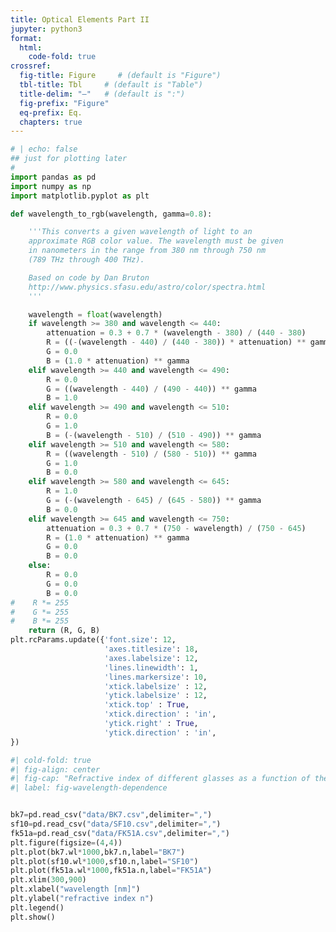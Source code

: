```yaml
---
title: Optical Elements Part II
jupyter: python3
format:
  html:
    code-fold: true
crossref:
  fig-title: Figure     # (default is "Figure")
  tbl-title: Tbl     # (default is "Table")
  title-delim: "—"   # (default is ":")
  fig-prefix: "Figure"
  eq-prefix: Eq.
  chapters: true
---
```



```python
# | echo: false
## just for plotting later
#
import pandas as pd
import numpy as np
import matplotlib.pyplot as plt

def wavelength_to_rgb(wavelength, gamma=0.8):

    '''This converts a given wavelength of light to an
    approximate RGB color value. The wavelength must be given
    in nanometers in the range from 380 nm through 750 nm
    (789 THz through 400 THz).

    Based on code by Dan Bruton
    http://www.physics.sfasu.edu/astro/color/spectra.html
    '''

    wavelength = float(wavelength)
    if wavelength >= 380 and wavelength <= 440:
        attenuation = 0.3 + 0.7 * (wavelength - 380) / (440 - 380)
        R = ((-(wavelength - 440) / (440 - 380)) * attenuation) ** gamma
        G = 0.0
        B = (1.0 * attenuation) ** gamma
    elif wavelength >= 440 and wavelength <= 490:
        R = 0.0
        G = ((wavelength - 440) / (490 - 440)) ** gamma
        B = 1.0
    elif wavelength >= 490 and wavelength <= 510:
        R = 0.0
        G = 1.0
        B = (-(wavelength - 510) / (510 - 490)) ** gamma
    elif wavelength >= 510 and wavelength <= 580:
        R = ((wavelength - 510) / (580 - 510)) ** gamma
        G = 1.0
        B = 0.0
    elif wavelength >= 580 and wavelength <= 645:
        R = 1.0
        G = (-(wavelength - 645) / (645 - 580)) ** gamma
        B = 0.0
    elif wavelength >= 645 and wavelength <= 750:
        attenuation = 0.3 + 0.7 * (750 - wavelength) / (750 - 645)
        R = (1.0 * attenuation) ** gamma
        G = 0.0
        B = 0.0
    else:
        R = 0.0
        G = 0.0
        B = 0.0
#    R *= 255
#    G *= 255
#    B *= 255
    return (R, G, B)
plt.rcParams.update({'font.size': 12,
                     'axes.titlesize': 18,
                     'axes.labelsize': 12,
                     'lines.linewidth': 1,
                     'lines.markersize': 10,
                     'xtick.labelsize' : 12,
                     'ytick.labelsize' : 12,
                     'xtick.top' : True,
                     'xtick.direction' : 'in',
                     'ytick.right' : True,
                     'ytick.direction' : 'in',
})
```



```python
#| cold-fold: true
#| fig-align: center
#| fig-cap: "Refractive index of different glasses as a function of the wavelength."
#| label: fig-wavelength-dependence


bk7=pd.read_csv("data/BK7.csv",delimiter=",")
sf10=pd.read_csv("data/SF10.csv",delimiter=",")
fk51a=pd.read_csv("data/FK51A.csv",delimiter=",")
plt.figure(figsize=(4,4))
plt.plot(bk7.wl*1000,bk7.n,label="BK7")
plt.plot(sf10.wl*1000,sf10.n,label="SF10")
plt.plot(fk51a.wl*1000,fk51a.n,label="FK51A")
plt.xlim(300,900)
plt.xlabel("wavelength [nm]")
plt.ylabel("refractive index n")
plt.legend()
plt.show()
```
